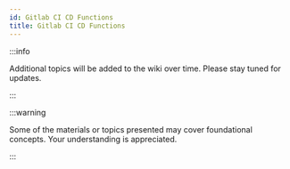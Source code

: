 ```yaml
---
id: Gitlab CI CD Functions
title: Gitlab CI CD Functions
---
```


:::info

Additional topics will be added to the wiki over time. Please stay tuned for updates.

:::

:::warning

Some of the materials or topics presented may cover foundational concepts. Your understanding is appreciated.

:::

